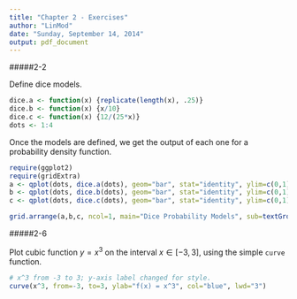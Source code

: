 ```yaml
---
title: "Chapter 2 - Exercises"
author: "LinMod"
date: "Sunday, September 14, 2014"
output: pdf_document
---
```


#####2-2

Define dice models.

```r
dice.a <- function(x) {replicate(length(x), .25)}
dice.b <- function(x) {x/10}
dice.c <- function(x) {12/(25*x)}
dots <- 1:4
```
Once the models are defined, we get the output of each one for a probability density function.

```r
require(ggplot2)
require(gridExtra)
a <- qplot(dots, dice.a(dots), geom="bar", stat="identity", ylim=c(0,1), ylab="Model A")
b <- qplot(dots, dice.b(dots), geom="bar", stat="identity", ylim=c(0,1), ylab="Model B")
c <- qplot(dots, dice.c(dots), geom="bar", stat="identity", ylim=c(0,1), ylab="Model C")

grid.arrange(a,b,c, ncol=1, main="Dice Probability Models", sub=textGrob("Model A is unbiased, Model B is biased toward larger values, \nand Model C is biased toward smaller values.", gp=gpar(fontsize=11)))
```


\newpage

#####2-6

Plot cubic function $y = x^3$ on the interval $x \in [-3, 3]$, using the simple `curve` function.

```r
# x^3 from -3 to 3; y-axis label changed for style.
curve(x^3, from=-3, to=3, ylab="f(x) = x^3", col="blue", lwd="3")
```